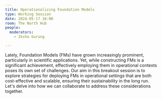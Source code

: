 ```yaml
---
title: Operationalizing Foundation Models
type: Working Session
date: 2024-05-17 16:00
room: The North Hub
people:
  moderators:
    - Iksha Gurung

---
```


Lately, Foundation Models (FMs) have grown increasingly prominent, particularly in scientific applications. Yet, while constructing FMs is a significant achievement, effectively employing them in operational contexts poses its own set of challenges. Our aim in this breakout session is to explore strategies for deploying FMs in operational settings that are both cost-effective and scalable, ensuring their sustainability in the long run. Let's delve into how we can collaborate to address these considerations together.
